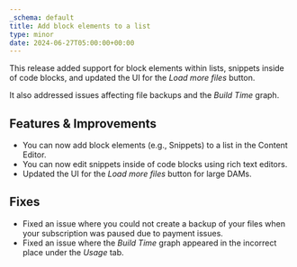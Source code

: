 ```yaml
---
_schema: default
title: Add block elements to a list
type: minor
date: 2024-06-27T05:00:00+00:00
---
```

This release added support for block elements within lists, snippets inside of code blocks, and updated the UI for the *Load more files* button.

It also addressed issues affecting file backups and the *Build Time* graph.

## Features & Improvements

* You can now add block elements (e.g., Snippets) to a list in the Content Editor.
* You can now edit snippets inside of code blocks using rich text editors.
* Updated the UI for the *Load more files* button for large DAMs.

## Fixes

* Fixed an issue where you could not create a backup of your files when your subscription was paused due to payment issues.
* Fixed an issue where the *Build Time* graph appeared in the incorrect place under the *Usage* tab.